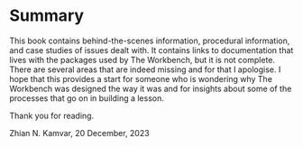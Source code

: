 # Summary

This book contains behind-the-scenes information, procedural information, and
case studies of issues dealt with. It contains links to documentation that lives
with the packages used by The Workbench, but it is not complete. There are
several areas that are indeed missing and for that I apologise. I hope that this
provides a start for someone who is wondering why The Workbench was designed the
way it was and for insights about some of the processes that go on in building a
lesson.

Thank you for reading.

Zhian N. Kamvar, 20 December, 2023
